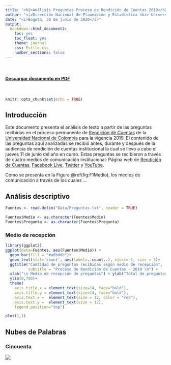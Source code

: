 ```yaml
---
title: "<h2>Análisis Preguntas Proceso de Rendición de Cuentas 2019</h2>"
author: "<i>Dirección Nacional de Planeación y Estadística <br> Universidad Nacional de Colombia</i>"
date: "<i>Bogotá, 30 de junio de 2020</i>"
output: 
  bookdown::html_document2:
    toc: yes
    toc_float: yes
    theme: journal
    css: Estilo.css
    number_sections: false
---
```


<br>
<h4><DIV ALIGN="right"><a href="https://github.com/estadisticaun/Rcuentas/raw/master/RC_PDF.pdf">Descargar documento en PDF</a></DIV></h4>
<br>



```r
knitr::opts_chunk$set(echo = TRUE)
```


## Introducción

Este documento presenta el análisis de texto a partir de las preguntas recibidas en el proceso permanente de [Rendición de Cuentas](http://launalcuenta.unal.edu.co/) de la [Universidad Nacional de Colombia](https://unal.edu.co) para la vigencia 2019. El contenido de las preguntas aquí analizadas se recibió antes, durante y después de la audiencia de rendición de cuentas institucional la cual se llevo a cabo el jueves 11 de junio del año en curso. Estas preguntas se recibieron a través de cuatro medios de comunicación institucional: Página web de [Rendición de Cuentas](http://launalcuenta.unal.edu.co/), [Facebook Live](https://www.facebook.com/UNALOficial/), [Twitter](https://twitter.com/unaloficial?lang=es) y [YouTube](https://www.youtube.com/channel/UC1wJbI-Z0U24G-H_64SSNPg).

Como se presenta en la Figura \@ref(fig:F1Medio), los medios de comunicación a través de los cuales ...


## Análisis descriptivo

```r
Fuentes <- read.delim("Data/Preguntas.txt", header = TRUE)

Fuentes$Medio <- as.character(Fuentes$Medio)
Fuentes$Pregunta <- as.character(Fuentes$Pregunta)
```



### Medio de recepción



```r

library(ggplot2)
ggplot(data=Fuentes, aes(Fuentes$Medio)) +
  geom_bar(fill = "#a6bddb")+
  geom_text(stat='count', aes(label=..count..), vjust=-1, size = 5)+
  ggtitle("Cantidad de preguntas recibidas según medio de recepción", 
          subtitle = "Proceso de Rendición de Cuentas - 2019 \n") +
  xlab("\n Medio de recepción de preguntas") + ylab("Total de preguntas \n") +
  ylim(0,700)+
  theme(
    axis.title.x = element_text(size=14, face="bold"),
    axis.title.y = element_text(size=14, face="bold"),
    axis.text.x =  element_text(size = 12, color = "red"),
    axis.text.y =  element_text(size = 12),
    legend.position="top")

```

```r
plot(1,1)
```

## Nubes de Palabras

### Cincuenta

![](Imagenes/Nube5000.png) 


